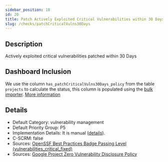```yaml
---
sidebar_position: 18
id: 20
title: Patch Actively Exploited Critical Vulnerabilities within 30 Days
slug: /checks/patchCriticalVulns30Days
---
```


<!-- BANNER:START -->

<!-- BANNER:END -->

<!-- DESCRIPTION:START -->
## Description
Actively exploited critical vulnerabilities patched within 30 Days
<!-- DESCRIPTION:END -->

## Dashboard Inclusion

We use the column `has_patchCriticalVulns30Days_policy` from the table `projects` to calculate the status, this column is populated using the [bulk importer](/docs/visionBoard/importers#bulk-importer). [More information](https://github.com/OpenPathfinder/visionBoard/issues/80)

<!-- DETAILS:START -->
## Details
- Default Category: vulnerability management
- Default Priority Group: P5
- Implementation Details: It is manual ([details](https://github.com/OpenPathfinder/visionBoard/issues/80)).
- C-SCRM: false
- Sources: [OpenSSF Best Practices Badge Passing Level (vulnerabilities_critical_fixed)](https://www.bestpractices.dev/en/criteria#0.vulnerabilities_critical_fixed)
- Sources: [Google Project Zero Vulnerability Disclosure Policy](https://googleprojectzero.blogspot.com/p/vulnerability-disclosure-policy.html)

<!-- DETAILS:END -->
